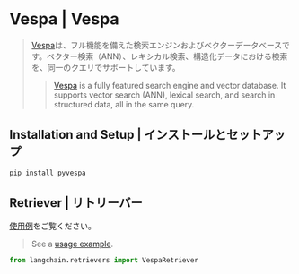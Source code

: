 # Vespa | Vespa

> [Vespa](https://vespa.ai/)は、フル機能を備えた検索エンジンおよびベクターデータベースです。ベクター検索（ANN）、レキシカル検索、構造化データにおける検索を、同一のクエリでサポートしています。
>
> > [Vespa](https://vespa.ai/) is a fully featured search engine and vector database.
> > It supports vector search (ANN), lexical search, and search in structured data, all in the same query.

## Installation and Setup | インストールとセットアップ

```bash
pip install pyvespa
```

## Retriever | リトリーバー

[使用例](/docs/integrations/retrievers/vespa)をご覧ください。

> See a [usage example](/docs/integrations/retrievers/vespa).

```python
from langchain.retrievers import VespaRetriever
```
